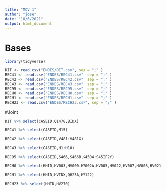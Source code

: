 ```yaml
---
title: "MOV 1"
author: "jose"
date: "18/6/2021"
output: html_document
---
```


# Bases
```r
library(tidyverse)

DIT <- read.csv("ENDES/DIT.csv", sep = ";" )
REC41 <- read.csv("ENDES/REC41.csv", sep = ";" )
REC42 <- read.csv("ENDES/REC42.csv", sep = ";" )
REC43 <- read.csv("ENDES/REC43.csv", sep = ";" )
REC95 <- read.csv("ENDES/REC95.csv", sep = ";" )
RECH0 <- read.csv("ENDES/RECH0.csv", sep = ";" )
RECH1 <- read.csv("ENDES/RECH1.csv", sep = ";" )
RECH23 <- read.csv("ENDES/RECH23.csv", sep = ";" )
```

#Joint
```r
DIT %>% select(CASEID,QI478,BIDX)

REC41 %>% select(CASEID,M15)

REC42 %>% select(CASEID,V481:V481X)

REC43 %>% select(CASEID,H1:H10)

REC95 %>% select(CASEID,S466,S466B,S45D4:S45IF2Y)

RECH0 %>% select(HHID,HV003,HV000:HV002A,HV005,HV022,HV007,HV008,HV021,HV023:HV026) %>% mutate(CASEID = stringr::str_pad(paste(HHID,HV003),10,side = "left",pad = "0"))

RECH1 %>% select(HHID,HVIDX,QH25A,HV122)

RECH23 %>% select(HHID,HV270)
```

